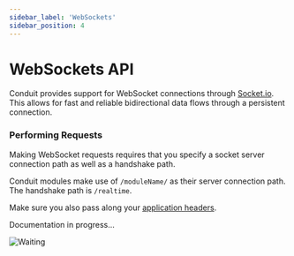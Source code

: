 ```yaml
---
sidebar_label: 'WebSockets'
sidebar_position: 4
---
```


# WebSockets API

Conduit provides support for WebSocket connections through [Socket.io](https://socket.io/).<br />
This allows for fast and reliable bidirectional data flows through a persistent connection.

### Performing Requests

Making WebSocket requests requires that you specify a socket server connection path as well as a handshake path.

Conduit modules make use of `/moduleName/` as their server connection path.<br />
The handshake path is `/realtime`.

Make sure you also pass along your [application headers](./headers#headers-app).

<div style={{textAlign: 'center'}}>

Documentation in progress...

![Waiting](/v0.14/memes/stand_by.png)

</div>

<!-- TODO: WIP Section
Let's follow up with a couple examples on how to set up persistent socket connections to Conduit's Chat module.

<details>
<summary>Bringing up the Chat module</summary>

``` bash
curl -L https://raw.githubusercontent.com/ConduitPlatform/Conduit/latest/docker/Makefile > Makefile
make create-network
make start-core
make start-database
make start-chat
```

[Find out more ways to bootstrap the Chat module.](../chat/get-started)
</details>

Uh, oh, looks like this section is currently Under Development.<br />
We'll do our best to document this as soon as possible.<br />
If you need help making use of our sockets now, shoot us a question on our [Discord server](https://discord.com/invite/fBqUQ23M7g).
-->
